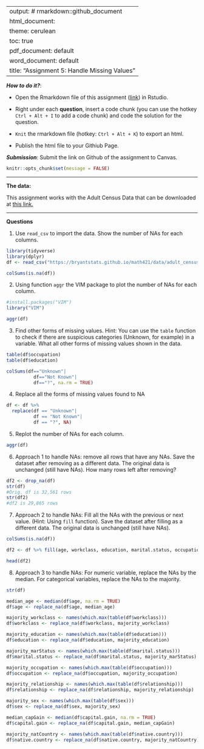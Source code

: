 
---
output: # rmarkdown::github_document
  html_document:
    theme: cerulean
    toc: true
  pdf_document: default
  word_document: default
title: "Assignment 5: Handle Missing Values"
---

***How to do it?***: 

- Open the Rmarkdown file of this assignment ([link](assignment5.Rmd)) in Rstudio. 

- Right under each **question**, insert  a code chunk (you can use the hotkey `Ctrl + Alt + I` to add a code chunk) and code the solution for the question. 

- `Knit` the rmarkdown file (hotkey: `Ctrl + Alt + K`) to export an html.  

-  Publish the html file to your Githiub Page. 

***Submission***: Submit the link on Github of the assignment to Canvas. 

```r
knitr::opts_chunk$set(message = FALSE)
```

-------

**The data:** 

This assignment works with the Adult Census Data that can be downloaded at [this link.](https://bryantstats.github.io/math421/data/adult_census_missing.csv)

-------

**Questions**

1. Use `read_csv` to import the data.  Show the number of NAs for each columns.   

```r
library(tidyverse)
library(dplyr)
df <- read_csv("https://bryantstats.github.io/math421/data/adult_census_missing.csv")

colSums(is.na(df))
```

2. Using function `aggr` the VIM package to plot the number of NAs for each column. 

```r
#install.packages("VIM")
library("VIM")

aggr(df)
```

3. Find other forms of missing values. Hint: You can use the `table` function to check if there are suspicious categories (Unknown, for example) in a variable. What all other forms of missing values shown in the data. 

```r
table(df$occupation)
table(df$education)

colSums(df=="Unknown"|
          df=="Not Known"|
          df=="?", na.rm = TRUE)
```

4. Replace all the forms of missing values found to NA

```r
df <- df %>% 
  replace(df == "Unknown"|
          df == "Not Known"|
          df == "?", NA)
```

5. Replot the number of NAs for each column. 

```r
aggr(df)
```

6. Approach 1 to handle NAs: remove all rows that have any NAs. Save the dataset after removing as a different data. The original data is unchanged (still have NAs).  How many rows left after removing?

```r
df2 <- drop_na(df)
str(df)
#Orig. df is 32,561 rows
str(df2)
#df2 is 29,865 rows
```

7. Approach 2 to handle NAs:  Fill all the NAs with the previous or next value. (Hint: Using `fill` function).  Save the dataset after filling as a different data. The original data is unchanged (still have NAs). 

```r
colSums(is.na(df))

df2 <- df %>% fill(age, workclass, education, marital.status, occupation, relationship, sex, capital.gain, native.country, .direction = 'updown')

head(df2)
```

8. Approach 3 to handle NAs: For numeric variable, replace the NAs by the median.  For categorical variables, replace the NAs to the majority. 

```r
str(df)

median_age <- median(df$age, na.rm = TRUE)
df$age <- replace_na(df$age, median_age)

majority_workclass <- names(which.max(table(df$workclass)))
df$workclass <- replace_na(df$workclass, majority_workclass)

majority_education <- names(which.max(table(df$education)))
df$education <- replace_na(df$education, majority_education)

majority_marStatus <- names(which.max(table(df$marital.status)))
df$marital.status <- replace_na(df$marital.status, majority_marStatus)

majority_occupation <- names(which.max(table(df$occupation)))
df$occupation <- replace_na(df$occupation, majority_occupation)

majority_relationship <- names(which.max(table(df$relationship)))
df$relationship <- replace_na(df$relationship, majority_relationship)

majority_sex <- names(which.max(table(df$sex)))
df$sex <- replace_na(df$sex, majority_sex)

median_capGain <- median(df$capital.gain, na.rm = TRUE)
df$capital.gain <- replace_na(df$capital.gain, median_capGain)

majority_natCountry <- names(which.max(table(df$native.country)))
df$native.country <- replace_na(df$native.country, majority_natCountry)

```




